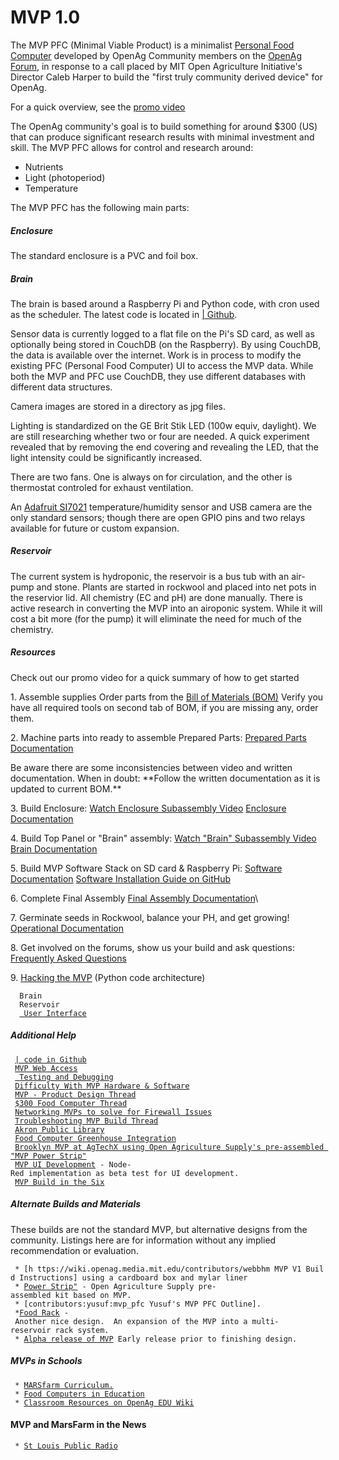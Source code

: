 = MVP 1.0 =

The MVP PFC (Minimal Viable Product) is a minimalist [[food_computer_2:getting_started|Personal Food Computer]] developed by OpenAg Community members on the [https://forum.openag.media.mit.edu/t/mvp-community-development/1892 OpenAg Forum], in response to a call placed by MIT Open Agriculture Initiative's Director Caleb Harper to build the "first truly community derived device" for OpenAg.



For a quick overview, see the [https://www.youtube.com/watch?v=yGGVXu1yMfQ&feature=youtu.be promo video]

The OpenAg community's goal is to build something for around $300 (US) that can produce significant research results with minimal investment and skill.  The MVP PFC allows for control and research around:
* Nutrients
* Light (photoperiod)
* Temperature

The MVP PFC has the following main parts:
===== Enclosure =====
The standard enclosure is a PVC and foil box.
===== Brain =====

The brain is based around a Raspberry Pi and Python code, with cron used as the scheduler.  The latest code is located in [https://github.com/futureag/mvp | Github].

Sensor data is currently logged to a flat file on the Pi's SD card, as well as optionally being stored in CouchDB (on the Raspberry). By using CouchDB, the data is available over the internet.  Work is in process to modify the existing PFC (Personal Food Computer) UI to access the MVP data.  While both the MVP and PFC use CouchDB, they use different databases with different data structures.

Camera images are stored in a directory as jpg files.

Lighting is standardized on the GE Brit Stik LED (100w equiv, daylight).  We are still researching whether two or four are needed.  A quick experiment revealed that by removing the end covering and revealing the LED, that the light intensity could be significantly increased.

There are two fans.  One is always on for circulation, and the other is thermostat controled for exhaust ventilation.

An [https://learn.adafruit.com/adafruit-si7021-temperature-plus-humidity-sensor/overview Adafruit SI7021] temperature/humidity sensor and USB camera are the only standard sensors; though there are open GPIO pins and two relays available for future or custom expansion.
===== Reservoir =====

The current system is hydroponic, the reservoir is a bus tub with an air-pump and stone.  Plants are started in rockwool and placed into net pots in the reservior lid.  All chemistry (EC and pH) are done manually.  There is active research in converting the MVP into an airoponic system.  While it will cost a bit more (for the pump) it will eliminate the need for much of the chemistry.
===== Resources =====
Check out our promo video for a quick summary of how to get started

1. Assemble supplies
Order parts from the [https://docs.google.com/spreadsheets/d/11uVNtVRwgM3ghLS6GWti2Bnrr1LLZmgzxPSaRIAi854/edit?usp=sharing Bill of Materials (BOM)] Verify you have all required tools on second tab of BOM, if you are missing any, order them.

2. Machine parts into ready to assemble Prepared Parts: [https://docs.google.com/presentation/d/1-RhLp98lgGOMHJ7TVwpK3idU7WbcJTbuMNNjlbJ5TME/edit?usp=sharing Prepared Parts Documentation]

Be aware there are some inconsistencies between video and written documentation. 
When in doubt: **Follow the written documentation as it is updated to current BOM.**

3. Build Enclosure: [https://www.youtube.com/watch?v=SxPp5gJZcic Watch Enclosure Subassembly Video]
[https://docs.google.com/presentation/d/1TVVPPh8ymDziJstBPThQpdcQynRyJOo_DGR2CHAkSU0/edit?usp=sharing Enclosure Documentation]

4. Build Top Panel or "Brain" assembly: [https://www.youtube.com/watch?v=46w__wCbC6I Watch "Brain" Subassembly Video] [https://docs.google.com/presentation/d/1bXkGeTNTy66-_mO14JqDCGnvB5E5y3JXhQ38yVxRPP0/edit?usp=sharing Brain Documentation]

5. Build MVP Software Stack on SD card & Raspberry Pi: [https://docs.google.com/presentation/d/1YNNcF4PwlKjqAmt4XgMx4NBQcAw279qRtd0rp2uKJSg/edit?usp=sharing Software Documentation] [https://github.com/webbhm/OpenAg-MVP-II#architecture Software Installation Guide on GitHub]

6. Complete Final Assembly [https://docs.google.com/presentation/d/1h53Dlnwfk4txx3D7bPjipJmu_femCNZAWq2onlkEO0c/edit?usp=sharing Final Assembly Documentation]\

7. Germinate seeds in Rockwool, balance your PH, and get growing! [https://docs.google.com/presentation/d/1XIZdzpvIR4x0E80TgR2NLbtaRzQr0QnXLJ8R8A7IE9g/edit?usp=sharing Operational Documentation]

8. Get involved on the forums, show us your build and ask questions: [https://docs.google.com/document/d/1NidizfnrUlMdpoob8cxGYLlP9Pt9y-u-Z_eImV1MtcI/edit Frequently Asked Questions]

9. [[MVP_Hacking |Hacking the MVP]] (Python code architecture)
   Brain
   Reservoir
   [[mvp_1.0_UI | User Interface]]
 
===== Additional Help =====
  [https://github.com/futureag/mvp | code in Github]
  [[MVP Web Access]]
  [[MVP_Debugging | Testing and Debugging]]
  [https://forum.openag.media.mit.edu/t/difficulty-with-mvp-system-test-si7021-failure/3104?u=webb.peter Difficulty With MVP Hardware & Software]
  [http://forum.openag.media.mit.edu/t/mvp-product-design/1893 MVP - Product Design Thread]
  [http://forum.openag.media.mit.edu/t/300-food-computer/2343 $300 Food Computer Thread]
  [http://forum.openag.media.mit.edu/t/networking-mvps-to-simplify-firewall-issues/2305?u=webb.peter Networking MVPs to solve for Firewall Issues]
  [http://forum.openag.media.mit.edu/t/troubleshooting-mvp-build/2384 Troubleshooting MVP Build Thread]
  [http://forum.openag.media.mit.edu/t/libraries-food-computers-plix-build-public-library-innovation-exchange-at-mit-media-lab/2895?u=webb.peter Akron Public Library]
  [https://forum.openag.media.mit.edu/t/is-there-a-way-to-integrate-greenhouse-and-food-computers/3146?u=webb.peter Food Computer Greenhouse Integration]
  [https://forum.openag.media.mit.edu/t/brooklyn-update-replicating-pfcs/2474 Brooklyn MVP at AgTechX using Open Agriculture Supply's pre-assembled "MVP Power Strip"]
  [https://forum.openag.media.mit.edu/t/mvp-dashboard-in-nodered/3172 MVP UI Development] - Node-Red implementation as beta test for UI development.
  [https://forum.openag.media.mit.edu/t/mvp-build-in-the-six/3366?u=webb.peter MVP Build in the Six]

===== Alternate Builds and Materials =====
These builds are not the standard MVP, but alternative designs from the community. Listings here are for information without any implied recommendation or evaluation.
  * [h ttps://wiki.openag.media.mit.edu/contributors/webbhm MVP V1 Build Instructions] using a cardboard box and mylar liner
  * [https://www.openagriculturesupply.com/product-page/open-agriculture-supply-mvp-food-computer-kit"MVP Power Strip"] - Open Agriculture Supply pre-assembled kit based on MVP.
  * [contributors:yusuf:mvp_pfc Yusuf's MVP PFC Outline].
  *[http://forum.openag.media.mit.edu/t/300-mvp-food-computer-variant-my-build/2687 Food Rack] - Another nice design.  An expansion of the MVP into a multi-reservoir rack system.
  * [https://forum.openag.media.mit.edu/t/mvp-alpha-release-bill-of-materials/2019/3 Alpha release of MVP] Early release prior to finishing design.
===== MVPs in Schools =====
  * [https://forum.openag.media.mit.edu/t/growing-plants-in-space-marsfarm-curriculum/3056 MARSfarm Curriculum.]
  * [https://forum.openag.media.mit.edu/c/education Food Computers in Education]
  * [https://wiki.openag.media.mit.edu/education Classroom Resources on OpenAg EDU Wiki]
====MVP and MarsFarm in the News====
  * [http://news.stlpublicradio.org/post/st-louis-startup-marsfarm-works-students-build-computers-grow-food#stream/0 St Louis Public Radio]
